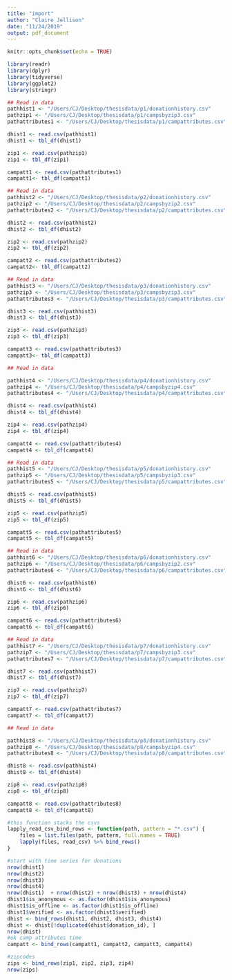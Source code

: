 ```yaml
---
title: "import"
author: "Claire Jellison"
date: "11/24/2019"
output: pdf_document
---
```


```r
knitr::opts_chunk$set(echo = TRUE)
```

```r
library(readr)
library(dplyr)
library(tidyverse)
library(ggplot2)
library(stringr)
```


```r
## Read in data 
pathhist1 <- "/Users/CJ/Desktop/thesisdata/p1/donationhistory.csv" 
pathzip1 <- "/Users/CJ/Desktop/thesisdata/p1/campsbyzip3.csv" 
pathattributes1 <- "/Users/CJ/Desktop/thesisdata/p1/campattributes.csv" 

dhist1 <- read.csv(pathhist1)
dhist1 <- tbl_df(dhist1)

zip1 <- read.csv(pathzip1)
zip1 <- tbl_df(zip1)

campatt1 <- read.csv(pathattributes1)
campatt1<- tbl_df(campatt1)
```


```r
## Read in data 
pathhist2 <- "/Users/CJ/Desktop/thesisdata/p2/donationhistory.csv" 
pathzip2 <- "/Users/CJ/Desktop/thesisdata/p2/campsbyzip2.csv" 
pathattributes2 <- "/Users/CJ/Desktop/thesisdata/p2/campattributes.csv" 

dhist2 <- read.csv(pathhist2)
dhist2 <- tbl_df(dhist2)

zip2 <- read.csv(pathzip2)
zip2 <- tbl_df(zip2)

campatt2 <- read.csv(pathattributes2)
campatt2<- tbl_df(campatt2)

```


```r
## Read in data 
pathhist3 <- "/Users/CJ/Desktop/thesisdata/p3/donationhistory.csv" 
pathzip3 <- "/Users/CJ/Desktop/thesisdata/p3/campsbyzip3.csv" 
pathattributes3 <- "/Users/CJ/Desktop/thesisdata/p3/campattributes.csv" 

dhist3 <- read.csv(pathhist3)
dhist3 <- tbl_df(dhist3)

zip3 <- read.csv(pathzip3)
zip3 <- tbl_df(zip3)

campatt3 <- read.csv(pathattributes3)
campatt3<- tbl_df(campatt3)
```

```r
## Read in data 

pathhist4 <- "/Users/CJ/Desktop/thesisdata/p4/donationhistory.csv" 
pathzip4 <- "/Users/CJ/Desktop/thesisdata/p4/campsbyzip4.csv" 
pathattributes4 <- "/Users/CJ/Desktop/thesisdata/p4/campattributes.csv" 

dhist4 <- read.csv(pathhist4)
dhist4 <- tbl_df(dhist4)

zip4 <- read.csv(pathzip4)
zip4 <- tbl_df(zip4)

campatt4 <- read.csv(pathattributes4)
campatt4 <- tbl_df(campatt4)
```


```r
## Read in data 
pathhist5 <- "/Users/CJ/Desktop/thesisdata/p5/donationhistory.csv" 
pathzip5 <- "/Users/CJ/Desktop/thesisdata/p5/campsbyzip3.csv" 
pathattributes5 <- "/Users/CJ/Desktop/thesisdata/p5/campattributes.csv" 

dhist5 <- read.csv(pathhist5)
dhist5 <- tbl_df(dhist5)

zip5 <- read.csv(pathzip5)
zip5 <- tbl_df(zip5)

campatt5 <- read.csv(pathattributes5)
campatt5 <- tbl_df(campatt5)
```


```r
## Read in data 
pathhist6 <- "/Users/CJ/Desktop/thesisdata/p6/donationhistory.csv" 
pathzip6 <- "/Users/CJ/Desktop/thesisdata/p6/campsbyzip2.csv" 
pathattributes6 <- "/Users/CJ/Desktop/thesisdata/p6/campattributes.csv" 

dhist6 <- read.csv(pathhist6)
dhist6 <- tbl_df(dhist6)

zip6 <- read.csv(pathzip6)
zip6 <- tbl_df(zip6)

campatt6 <- read.csv(pathattributes6)
campatt6 <- tbl_df(campatt6)

```


```r
## Read in data 
pathhist7 <- "/Users/CJ/Desktop/thesisdata/p7/donationhistory.csv" 
pathzip7 <- "/Users/CJ/Desktop/thesisdata/p7/campsbyzip3.csv" 
pathattributes7 <- "/Users/CJ/Desktop/thesisdata/p7/campattributes.csv" 

dhist7 <- read.csv(pathhist7)
dhist7 <- tbl_df(dhist7)

zip7 <- read.csv(pathzip7)
zip7 <- tbl_df(zip7)

campatt7 <- read.csv(pathattributes7)
campatt7 <- tbl_df(campatt7)
```

```r
## Read in data 

pathhist8 <- "/Users/CJ/Desktop/thesisdata/p8/donationhistory.csv" 
pathzip8 <- "/Users/CJ/Desktop/thesisdata/p8/campsbyzip4.csv" 
pathattributes8 <- "/Users/CJ/Desktop/thesisdata/p8/campattributes.csv" 

dhist8 <- read.csv(pathhist4)
dhist8 <- tbl_df(dhist4)

zip8 <- read.csv(pathzip8)
zip8 <- tbl_df(zip8)

campatt8 <- read.csv(pathattributes8)
campatt8 <- tbl_df(campatt8)
```



```r
#this function stacks the csvs
lapply_read_csv_bind_rows <- function(path, pattern = "*.csv") {
    files = list.files(path, pattern, full.names = TRUE)
    lapply(files, read_csv) %>% bind_rows()
}
```

```r
#start with time series for donations
nrow(dhist1) 
nrow(dhist2)
nrow(dhist3)
nrow(dhist4)
nrow(dhist1)  + nrow(dhist2) + nrow(dhist3) + nrow(dhist4)
dhist1$is_anonymous <- as.factor(dhist1$is_anonymous)
dhist1$is_offline <- as.factor(dhist1$is_offline)
dhist1$verified <- as.factor(dhist1$verified)
dhist <- bind_rows(dhist1, dhist2, dhist3, dhist4)
dhist <- dhist[!duplicated(dhist$donation_id), ]
nrow(dhist)
#ok camp attributes time 
campatt <- bind_rows(campatt1, campatt2, campatt3, campatt4)

#zipcodes 
zips <- bind_rows(zip1, zip2, zip3, zip4)
nrow(zips)
```




